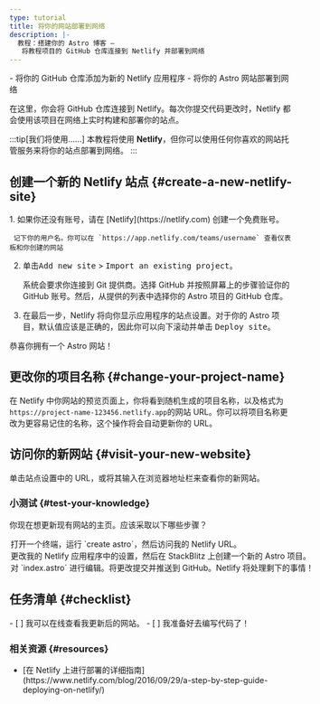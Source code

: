 ```yaml
---
type: tutorial
title: 将你的网站部署到网络
description: |-
  教程：搭建你的 Astro 博客 —
   将教程项目的 GitHub 仓库连接到 Netlify 并部署到网络
---
```


<PreCheck>
  - 将你的 GitHub 仓库添加为新的 Netlify 应用程序
  - 将你的 Astro 网站部署到网络
</PreCheck>

在这里，你会将 GitHub 仓库连接到 Netlify。每次你提交代码更改时，Netlify 都会使用该项目在网络上实时构建和部署你的站点。

:::tip[我们将使用……]
本教程将使用 **Netlify**，但你可以使用任何你喜欢的网站托管服务来将你的站点部署到网络。
:::

## 创建一个新的 Netlify 站点 \{#create-a-new-netlify-site\}

<Steps>
1. 如果你还没有账号，请在 [Netlify](https://netlify.com) 创建一个免费账号。

     记下你的用户名。你可以在 `https://app.netlify.com/teams/username` 查看仪表板和你创建的网站

2. 单击<kbd>Add new site</kbd> > <kbd>Import an existing project</kbd>。

     系统会要求你连接到 Git 提供商。选择 GitHub 并按照屏幕上的步骤验证你的 GitHub 账号。然后，从提供的列表中选择你的 Astro 项目的 GitHub 仓库。

3. 在最后一步，Netlify 将向你显示应用程序的站点设置。对于你的 Astro 项目，默认值应该是正确的，因此你可以向下滚动并单击 <kbd>Deploy site</kbd>。
</Steps>

恭喜你拥有一个 Astro 网站！

## 更改你的项目名称 \{#change-your-project-name\}

在 Netlify 中你网站的预览页面上，你将看到随机生成的项目名称，以及格式为`https://project-name-123456.netlify.app`的网站 URL。你可以将项目名称更改为更容易记住的名称，这个操作将会自动更新你的 URL。

## 访问你的新网站 \{#visit-your-new-website\}

单击站点设置中的 URL，或将其输入在浏览器地址栏来查看你的新网站。

<Box icon="question-mark">

### 小测试 \{#test-your-knowledge\}

你现在想更新现有网站的主页。应该采取以下哪些步骤？

  <MultipleChoice>
    <Option>
      打开一个终端，运行 `create astro`，然后访问我的 Netlify URL。
    </Option>
    <Option>
      更改我的 Netlify 应用程序中的设置，然后在 StackBlitz 上创建一个新的 Astro 项目。
    </Option>
    <Option isCorrect>
      对 `index.astro` 进行编辑。将更改提交并推送到 GitHub。Netlify 将处理剩下的事情！
    </Option>
  </MultipleChoice>
 </Box>

<Box icon="check-list">

## 任务清单 \{#checklist\}

<Checklist>
- [ ] 我可以在线查看我更新后的网站。
- [ ] 我准备好去编写代码了！
</Checklist>
</Box>

### 相关资源 \{#resources\}

- <p>[在 Netlify 上进行部署的详细指南](https://www.netlify.com/blog/2016/09/29/a-step-by-step-guide-deploying-on-netlify/) <Badge class="neutral-badge" text="外部链接" /></p>

